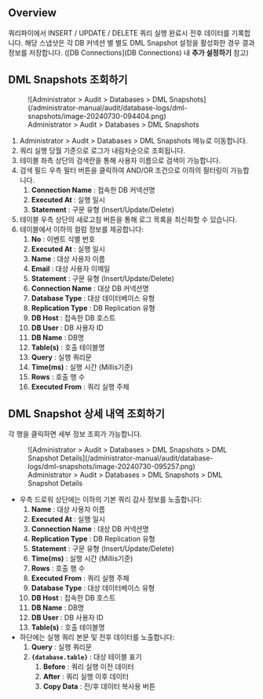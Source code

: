 ## Overview

쿼리파이에서 INSERT / UPDATE / DELETE 쿼리 실행 완료시 전후 데이터를 기록합니다. 해당 스냅샷은 각 DB 커넥션 별 별도 DML Snapshot 설정을 활성화한 경우 결과 정보를 저장합니다. ([DB Connections](DB Connections) 내  **추가 설정하기** 참고)

## DML Snapshots 조회하기

<figure data-layout="center" data-align="center">
![Administrator &gt; Audit &gt; Databases &gt; DML Snapshots](/administrator-manual/audit/database-logs/dml-snapshots/image-20240730-094404.png)
<figcaption>
Administrator &gt; Audit &gt; Databases &gt; DML Snapshots
</figcaption>
</figure>

1. Administrator &gt; Audit &gt; Databases &gt; DML Snapshots 메뉴로 이동합니다.
2. 쿼리 실행 당월 기준으로 로그가 내림차순으로 조회됩니다.
3. 테이블 좌측 상단의 검색란을 통해 사용자 이름으로 검색이 가능합니다.
4. 검색 필드 우측 필터 버튼을 클릭하여 AND/OR 조건으로 이하의 필터링이 가능합니다.
    1.  **Connection Name**  : 접속한 DB 커넥션명
    2.  **Executed At**  : 실행 일시
    3.  **Statement** : 구문 유형 (Insert/Update/Delete)
5. 테이블 우측 상단의 새로고침 버튼을 통해 로그 목록을 최신화할 수 있습니다.
6. 테이블에서 이하의 컬럼 정보를 제공합니다:
    1.  **No**  : 이벤트 식별 번호
    2.  **Executed At**  : 실행 일시
    3.  **Name**  : 대상 사용자 이름
    4.  **Email**  : 대상 사용자 이메일
    5.  **Statement** : 구문 유형 (Insert/Update/Delete)
    6.  **Connection Name**  : 대상 DB 커넥션명
    7.  **Database Type**  : 대상 데이터베이스 유형
    8.  **Replication Type**  : DB Replication 유형
    9.  **DB Host**  : 접속한 DB 호스트
    10.  **DB User**  : DB 사용자 ID
    11.  **DB Name**  : DB명
    12.  **Table(s)**  : 호출 테이블명
    13.  **Query**  : 실행 쿼리문
    14.  **Time(ms)**  : 실행 시간 (Millis기준)
    15.  **Rows**  : 호출 행 수
    16.  **Executed From**  : 쿼리 실행 주체

## DML Snapshot 상세 내역 조회하기

각 행을 클릭하면 세부 정보 조회가 가능합니다.

<figure data-layout="center" data-align="center">
![Administrator &gt; Audit &gt; Databases &gt; DML Snapshots &gt; DML Snapshot Details](/administrator-manual/audit/database-logs/dml-snapshots/image-20240730-095257.png)
<figcaption>
Administrator &gt; Audit &gt; Databases &gt; DML Snapshots &gt; DML Snapshot Details
</figcaption>
</figure>

* 우측 드로워 상단에는 이하의 기본 쿼리 감사 정보를 노출합니다:
    1.  **Name**  : 대상 사용자 이름
    2.  **Executed At**  : 실행 일시
    3.  **Connection Name**  : 대상 DB 커넥션명
    4.  **Replication Type**  : DB Replication 유형
    5.  **Statement** : 구문 유형 (Insert/Update/Delete)
    6.  **Time(ms)**  : 실행 시간 (Millis기준)
    7.  **Rows**  : 호출 행 수
    8.  **Executed From**  : 쿼리 실행 주체
    9.  **Database Type**  : 대상 데이터베이스 유형
    10.  **DB Host**  : 접속한 DB 호스트
    11.  **DB Name**  : DB명
    12.  **DB User**  : DB 사용자 ID
    13.  **Table(s)**  : 호출 테이블명
* 하단에는 실행 쿼리 본문 및 전후 데이터를 노출합니다:
    1.  **Query**  : 실행 쿼리문
    2.  **`{database.table}`**  : 대상 테이블 표기
        1.  **Before**  : 쿼리 실행 이전 데이터
        2.  **After**  : 쿼리 실행 이후 데이터
        3.  **Copy Data**  : 전/후 데이터 복사용 버튼
